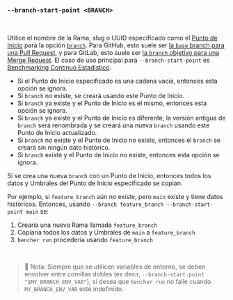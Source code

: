 ### `--branch-start-point <BRANCH>`

<br />

Utilice el nombre de la Rama, slug o UUID especificado como el [Punto de Inicio][punto de inicio] para la opción [`branch`](#--branch-branch).
Para GitHub, esto suele ser [la `base` branch para una Pull Request][github base],
y para GitLab, esto suele ser [la `branch` objetivo para una Merge Request][gitlab target].
El caso de uso principal para `--branch-start-point` es [Benchmarking Continuo Estadístico](/es/docs/how-to/track-benchmarks/#statistical-continuous-benchmarking).

- Si el Punto de Inicio especificado es una cadena vacía, entonces esta opción se ignora.
- Si `branch` no existe, se creará usando este Punto de Inicio.
- Si `branch` ya existe y el Punto de Inicio es el mismo, entonces esta opción se ignora.
- Si `branch` ya existe y el Punto de Inicio es diferente,
  la versión antigua de `branch` será renombrada
  y se creará una nueva `branch` usando este Punto de Inicio actualizado.
- Si `branch` no existe y el Punto de Inicio no existe,
  entonces el `branch` se creará sin ningún dato histórico.
- Si `branch` existe y el Punto de Inicio no existe,
  entonces esta opción se ignora.

Si se crea una nueva `branch` con un Punto de Inicio,
entonces todos los datos y Umbrales del Punto de Inicio especificado se copian.

Por ejemplo, si `feature_branch` aún no existe, pero `main` existe y tiene datos históricos.
Entonces, usando `--branch feature_branch --branch-start-point main` se:
1. Crearía una nueva Rama llamada `feature_branch`
2. Copiaría todos los datos y Umbrales de `main` a `feature_branch`
3. `bencher run` procedería usando `feature_branch`

[github base]: https://docs.github.com/es/pull-requests/collaborating-with-pull-requests/proposing-changes-to-your-work-with-pull-requests/about-branches#working-with-branches
[gitlab target]: https://docs.gitlab.com/ee/user/project/merge_requests/creating_merge_requests.html#from-the-merge-request-list

[punto de inicio]: /es/docs/explanation/benchmarking/#start-point

<br />

> 🐰 Nota: Siempre que se utilicen variables de entorno, se deben envolver entre comillas dobles (es decir, `--branch-start-point "$MY_BRANCH_ENV_VAR"`),
> si desea que `bencher run` no falle cuando `MY_BRANCH_ENV_VAR` esté indefinido.